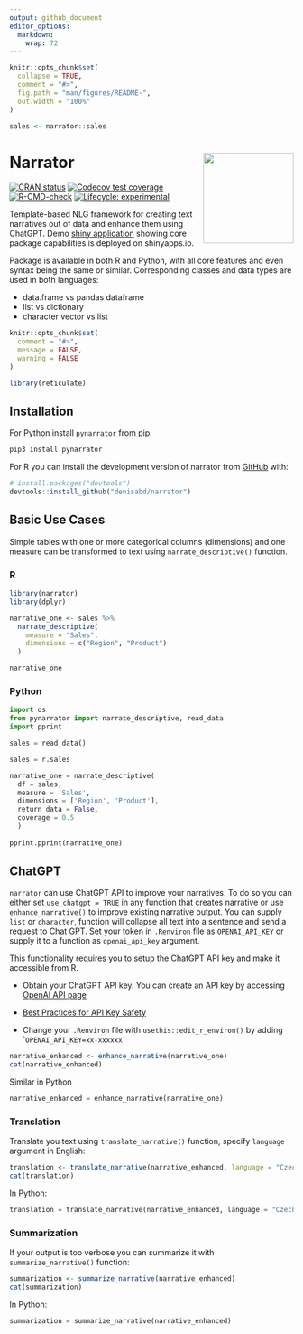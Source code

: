 ```yaml
---
output: github_document
editor_options: 
  markdown: 
    wrap: 72
---
```


```r
knitr::opts_chunk$set(
  collapse = TRUE,
  comment = "#>",
  fig.path = "man/figures/README-",
  out.width = "100%"
)

sales <- narrator::sales
```

<!-- README.md is generated from README.Rmd. Please edit that file -->

# Narrator <img src="man/figures/hex.png" align="right" width="160"/>

<!-- badges: start -->

[![CRAN
status](https://www.r-pkg.org/badges/version/narrator)](https://CRAN.R-project.org/package=narrator)
[![Codecov test
coverage](https://codecov.io/gh/denisabd/narrator/branch/main/graph/badge.svg)](https://app.codecov.io/gh/denisabd/narrator?branch=main)
[![R-CMD-check](https://github.com/denisabd/narrator/actions/workflows/R-CMD-check.yaml/badge.svg)](https://github.com/denisabd/narrator/actions/workflows/R-CMD-check.yaml)
[![Lifecycle:
experimental](https://img.shields.io/badge/lifecycle-experimental-orange.svg)](https://lifecycle.r-lib.org/articles/stages.html#experimental)

<!-- badges: end -->

Template-based NLG framework for creating text narratives out of data
and enhance them using ChatGPT. Demo [shiny
application](https://deny.shinyapps.io/narrator_app/) showing core
package capabilities is deployed on shinyapps.io.

Package is available in both R and Python, with all core features and even syntax being the same or similar. Corresponding classes and data types are used in both languages:

- data.frame vs pandas dataframe
- list vs dictionary
- character vector vs list

```r
knitr::opts_chunk$set(
  comment = "#>",
  message = FALSE,
  warning = FALSE
)

library(reticulate)
```

## Installation

For Python install `pynarrator` from pip:
```bash
pip3 install pynarrator
```

For R you can install the development version of narrator from
[GitHub](https://github.com/) with:

```r
# install.packages("devtools")
devtools::install_github("denisabd/narrator")
```

## Basic Use Cases

Simple tables with one or more categorical columns (dimensions) and one
measure can be transformed to text using `narrate_descriptive()`
function.

### R

```r
library(narrator)
library(dplyr)
```

```r
narrative_one <- sales %>%
  narrate_descriptive(
    measure = "Sales",
    dimensions = c("Region", "Product")
  )

narrative_one
```

### Python
```python
import os
from pynarrator import narrate_descriptive, read_data
import pprint
```

```python
sales = read_data()
```

```python
sales = r.sales
```

```python
narrative_one = narrate_descriptive(
  df = sales, 
  measure = 'Sales', 
  dimensions = ['Region', 'Product'], 
  return_data = False, 
  coverage = 0.5
  )
  
pprint.pprint(narrative_one)
```

<!-- You can analyze changes over time using `narrate_trend()` function: -->

<!-- ```{r} -->
<!-- narrative_two <- sales %>% -->
<!--   narrate_trend( -->
<!--     measure = "Sales", -->
<!--     date = "Date", -->
<!--     dimensions = c("Region", "Product") -->
<!--   ) -->

<!-- narrative_two -->
<!-- ``` -->

## ChatGPT

`narrator` can use ChatGPT API to improve your narratives. To do so you
can either set `use_chatgpt = TRUE` in any function that creates
narrative or use `enhance_narrative()` to improve existing narrative
output. You can supply `list` or `character`, function will collapse all
text into a sentence and send a request to Chat GPT. Set your token in
`.Renviron` file as `OPENAI_API_KEY` or supply it to a function as
`openai_api_key` argument.

This functionality requires you to setup the ChatGPT API key and make it
accessible from R.

-   Obtain your ChatGPT API key. You can create an API key by accessing
    [OpenAI API page](https://platform.openai.com/account/api-keys)

-   [Best Practices for API Key
    Safety](https://help.openai.com/en/articles/5112595-best-practices-for-api-key-safety)

-   Change your `.Renviron` file with `usethis::edit_r_environ()` by
    adding \``` OPENAI_API_KEY=xx-xxxxxx` ``

```r
narrative_enhanced <- enhance_narrative(narrative_one)
cat(narrative_enhanced)
```

Similar in Python
```python
narrative_enhanced = enhance_narrative(narrative_one)
```

### Translation

Translate you text using `translate_narrative()` function, specify `language` argument in English:

```r
translation <- translate_narrative(narrative_enhanced, language = "Czech")
cat(translation)
```

In Python:
```python
translation = translate_narrative(narrative_enhanced, language = "Czech")
```

### Summarization

If your output is too verbose you can summarize it with `summarize_narrative()` function:

```r
summarization <- summarize_narrative(narrative_enhanced)
cat(summarization)
```

In Python:
```python
summarization = summarize_narrative(narrative_enhanced)
```

